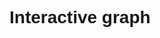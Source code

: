 # Interactive graph

<style>
  * {
    font-family: sans-serif;
  }
  .tooltip {
    position: absolute;
    background-color: #fff;
    border: 1px solid #ccc;
    padding: 5px;
    pointer-events: none;
    font-size: 12px;
  }
</style>

<div id="plot"></div>
<p></p>

<script src="https://d3js.org/d3.v7.min.js"></script>
<script src="scripts/myscript.js"></script>
